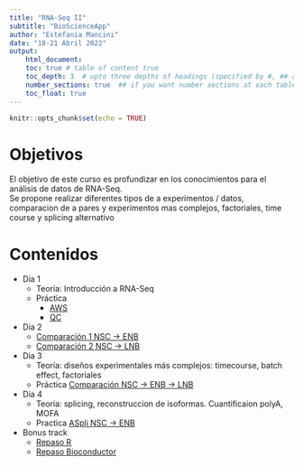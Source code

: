 ```yaml
---
title: "RNA-Seq II"
subtitle: "BioScienceApp"
author: "Estefania Mancini"
date: "18-21 Abril 2022"
output:
    html_document:
    toc: true # table of content true
    toc_depth: 3  # upto three depths of headings (specified by #, ## and ###)
    number_sections: true  ## if you want number sections at each table header
    toc_float: true
---
```


```r
knitr::opts_chunk$set(echo = TRUE)
```

# Objetivos
El objetivo de este curso es profundizar en  los conocimientos  para el análisis de datos de RNA-Seq.  
Se propone realizar diferentes tipos de a experimentos / datos, comparacion de a pares y experimentos mas complejos, factoriales, time course y splicing alternativo 

# Contenidos

* Dia 1 
    * Teoría: Introducción a RNA-Seq
    * Práctica 
        - [AWS](aws.html)
        - [QC](pca1.html)

* Dia 2 
    * [Comparación 1 NSC -> ENB](pca2a.html) 
    * [Comparación 2 NSC -> LNB](pca2b.html) 

* Dia 3
    * Teoría: diseños experimentales más complejos: timecourse, batch effect, factoriales
    * Práctica [Comparación NSC -> ENB -> LNB  ](pca3.html)
    

* Dia 4 
    * Teoria: splicing, reconstruccion de isoformas. Cuantificaion polyA, MOFA
    * Practica [ASpli NSC -> ENB](pca4.html)
    
    
* Bonus track
    *  [Repaso R](R.html)
    *  [Repaso Bioconductor](bioc.html)
    
